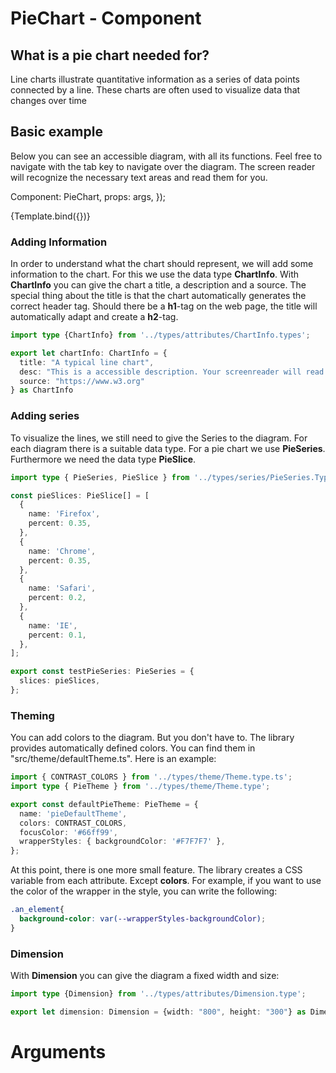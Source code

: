 

<Meta title="MDX/PieChart" component={PieChart} />

# PieChart - Component

## What is a pie chart needed for?

Line charts illustrate quantitative information as a series of data points connected by a line. 
These charts are often used to visualize data that changes over time

## Basic example

Below you can see an accessible diagram, with all its functions. Feel free to navigate with the 
tab key to navigate over the diagram. The screen reader will recognize 
the necessary text areas and read them for you.


  Component: PieChart,
  props: args,
});

<Canvas>
  <Story 
    name="Basic example"
    args={{
      chartInfo: {
        title: "Browser market share",
        desc: "This is a accessible description. Your screenreader will read it for you.",
        source: "https://www.w3.org"
      },
      series: testPieSeries,
    }}>
    {Template.bind({})}
  </Story>
</Canvas>

### Adding Information

In order to understand what the chart should represent, we will add some information to the chart. 
For this we use the data type **ChartInfo**. With **ChartInfo** you can give the chart a title, 
a description and a source. The special thing about the title is that the chart automatically generates the correct header tag.
Should there be a **h1**-tag on the web page, 
the title will automatically adapt and create a **h2**-tag.

```ts
import type {ChartInfo} from '../types/attributes/ChartInfo.types';

export let chartInfo: ChartInfo = {
  title: "A typical line chart",
  desc: "This is a accessible description. Your screenreader will read it for you.",
  source: "https://www.w3.org"
} as ChartInfo
```
### Adding series

To visualize the lines, we still need to give the Series to the diagram. For each diagram there is a suitable
data type. For a pie chart we use **PieSeries**. Furthermore we need 
the data type **PieSlice**.

```ts
import type { PieSeries, PieSlice } from '../types/series/PieSeries.Type';

const pieSlices: PieSlice[] = [
  {
    name: 'Firefox',
    percent: 0.35,
  },
  {
    name: 'Chrome',
    percent: 0.35,
  },
  {
    name: 'Safari',
    percent: 0.2,
  },
  {
    name: 'IE',
    percent: 0.1,
  },
];

export const testPieSeries: PieSeries = {
  slices: pieSlices,
};

```
### Theming

You can add colors to the diagram. But you don't have to. The library provides automatically defined colors.
You can find them in "src/theme/defaultTheme.ts". Here is an example:

```ts
import { CONTRAST_COLORS } from '../types/theme/Theme.type.ts';
import type { PieTheme } from '../types/theme/Theme.type';

export const defaultPieTheme: PieTheme = {
  name: 'pieDefaultTheme',
  colors: CONTRAST_COLORS,
  focusColor: '#66ff99',
  wrapperStyles: { backgroundColor: '#F7F7F7' },
};
```
At this point, there is one more small feature. The library creates a CSS variable from each attribute.
Except **colors**. For example, if you want to use the color of the wrapper in the style, 
you can write the following:

```css
.an_element{
  background-color: var(--wrapperStyles-backgroundColor);
}
```

### Dimension

With **Dimension** you can give the diagram a fixed width and size:
```ts
import type {Dimension} from '../types/attributes/Dimension.type';

export let dimension: Dimension = {width: "800", height: "300"} as Dimension;
```

# Arguments

<ArgsTable of={PieChart} />